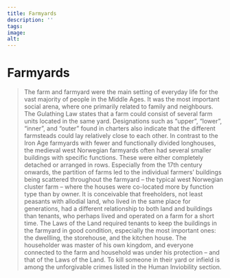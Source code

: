 ```yaml
---
title: Farmyards
description: ''
tags:
image: 
alt: 
---
```



# Farmyards

<Blockquote
    quote='“Now, if someone moves away from a land, there are to be three doors standing, even though there were none when they arrived. That is, the living room door and the storage door and the kitchen door.”'
    footer='Land Tenancy section, chapter 9' />


<Spacer height={40}/>
<Container stil="initial side">
    The farm and farmyard were the main setting of everyday life for the vast majority of people in the Middle Ages. It was the most important social arena, where one primarily related to family and neighbours. The Gulathing Law states that a farm could consist of several farm units located in the same yard. Designations such as “upper”, “lower”, “inner”, and “outer” found in charters also indicate that the different farmsteads could lay relatively close to each other. In contrast to the Iron Age farmyards with fewer and functionally divided longhouses, the medieval west Norwegian farmyards often had several smaller buildings with specific functions. These were either completely detached or arranged in rows. Especially from the 17th century onwards, the partition of farms led to the individual farmers’ buildings being scattered throughout the farmyard – the typical west Norwegian cluster farm – where the houses were co-located more by function type than by owner. It is conceivable that freeholders, not least peasants with allodial land, who lived in the same place for generations, had a different relationship to both land and buildings than tenants, who perhaps lived and operated on a farm for a short time. The Laws of the Land required tenants to keep the buildings in the farmyard in good condition, especially the most important ones: the dwellling, the storehouse, and the kitchen house. The householder was master of his own kingdom, and everyone connected to the farm and household was under his protection – and that of the Laws of the Land. To kill someone in their yard or infield is among the unforgivable crimes listed in the Human Inviobility section.
</Container>